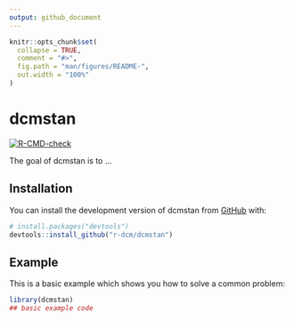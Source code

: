 ```yaml
---
output: github_document
---
```


<!-- README.md is generated from README.Rmd. Please edit that file -->

```r
knitr::opts_chunk$set(
  collapse = TRUE,
  comment = "#>",
  fig.path = "man/figures/README-",
  out.width = "100%"
)
```

# dcmstan

<!-- badges: start -->
[![R-CMD-check](https://github.com/r-dcm/dcmstan/actions/workflows/R-CMD-check.yaml/badge.svg)](https://github.com/r-dcm/dcmstan/actions/workflows/R-CMD-check.yaml)
<!-- badges: end -->

The goal of dcmstan is to ...

## Installation

You can install the development version of dcmstan from [GitHub](https://github.com/) with:

``` r
# install.packages("devtools")
devtools::install_github("r-dcm/dcmstan")
```

## Example

This is a basic example which shows you how to solve a common problem:

```r
library(dcmstan)
## basic example code
```
